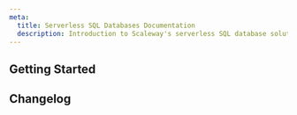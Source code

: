 ```yaml
---
meta:
  title: Serverless SQL Databases Documentation
  description: Introduction to Scaleway's serverless SQL database solutions, features, and benefits.
---
```


<ProductHeader 
   productName="Serverless SQL Databases"
   productLogo="serverlessDB"
   description="Serverless SQL Databases provides a fully-serverless database service for PostgreSQL with automatic backups, autoscaling, fully integrated in the Scaleway ecosystem."
   url="/serverless-sql-databases/quickstart"
   label="Serverless SQL Databases Quickstart"
/>

## Getting Started

<Grid>
    <SummaryCard
        title="Quickstart"
        icon="rocket"
        description="Learn how to create a Serverless SQL Database in a few steps."
        label="View Quickstart"
        url="/serverless-sql-databases/quickstart/"
    />
    <SummaryCard
        title="Concepts"
        icon="info"
        description="Core concepts that give you a better understanding of Serverless SQL Databases."
        label="View Concepts"
        url="/serverless-sql-databases/concepts/"
    />
    <SummaryCard
        title="How-Tos"
        icon="help-circle-outline"
        description="Learn how to use Serverless SQL Databases using the Scaleway console."
        label="View How-Tos"
        url="/serverless-sql-databases/how-to/"
    />
    <SummaryCard
        title="Additional Content"
        icon="book-open-outline"
        description="Go further with detailed, additional information about Serverless SQL Databases"
        label="View Additional Content"
        url="/serverless-sql-databases/reference-content/"
    />
</Grid>

<ClickableBanner
    productLogo="cli"
    title="Serverless SQL Databases API"
    description="Manage Serverless SQL Databases using the Scaleway API."
    url="https://www.scaleway.com/en/developers/api/serverless-databases/"
    label="Go to Serverless SQL Databases API"
/>

## Changelog

<ChangelogList
    productName="sql-databases"
    numberOfChanges={3}
/>
